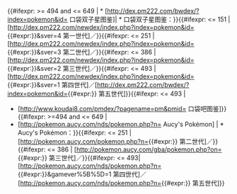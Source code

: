 <includeonly>{{#ifexpr: {{{1}}} >= 494 and {{{1}}} <= 649 | * [http://dex.pm222.com/bwdex/?index=pokemon&id={{{1}}} 口袋双子星图鉴]| * 口袋双子星图鉴：}}{{#ifexpr: {{{1}}} <= 151 | [http://dex.pm222.com/newdex/index.php?index=pokemon&id={{#expr:{{{1}}}}}&sver=4 第一世代]／}}{{#ifexpr: {{{1}}} <= 251 | [http://dex.pm222.com/newdex/index.php?index=pokemon&id={{#expr:{{{1}}}}}&sver=3 第二世代]／}}{{#ifexpr: {{{1}}} <= 386 | [http://dex.pm222.com/newdex/index.php?index=pokemon&id={{#expr:{{{1}}}}}&sver=2 第三世代]／}}{{#ifexpr: {{{1}}} <= 493 | [http://dex.pm222.com/newdex/index.php?index=pokemon&id={{#expr:{{{1}}}}}&sver=1 第四世代]／[http://dex.pm222.com/bwdex/?index=pokemon&id={{#expr:{{{1}}}}} 第五世代]}}{{#ifexpr: {{{1}}} <= 493 |
* [http://www.koudai8.com/pmdex/?pagename=pm&pmid={{{1}}} 口袋吧图鉴]}}{{#ifexpr: {{{1}}} >=494 and {{{1}}} <= 649 |
* [http://pokemon.aucy.com/nds/pokemon.php?n={{{1}}} Aucy's Pokémon] | * Aucy's Pokémon：}}{{#ifexpr: {{{1}}} <= 251 | [http://pokemon.aucy.com/pokemon.php?n={{#expr:{{{1}}}}} 第二世代]／}}{{#ifexpr: {{{1}}} <= 386 |  [http://pokemon.aucy.com/gba/pokemon.php?on={{#expr:{{{1}}}}} 第三世代]／}}{{#ifexpr: {{{1}}} <= 493|  [http://pokemon.aucy.com/nds/pokemon.php?n={{#expr:{{{1}}}}}&gamever%5B%5D=1 第四世代]／[http://pokemon.aucy.com/nds/pokemon.php?n={{#expr:{{{1}}}}} 第五世代]}}</includeonly>
<noinclude>
{{Documentation}}
<!-- 請將模板的分類放在 /doc 子頁面 -->
</noinclude>